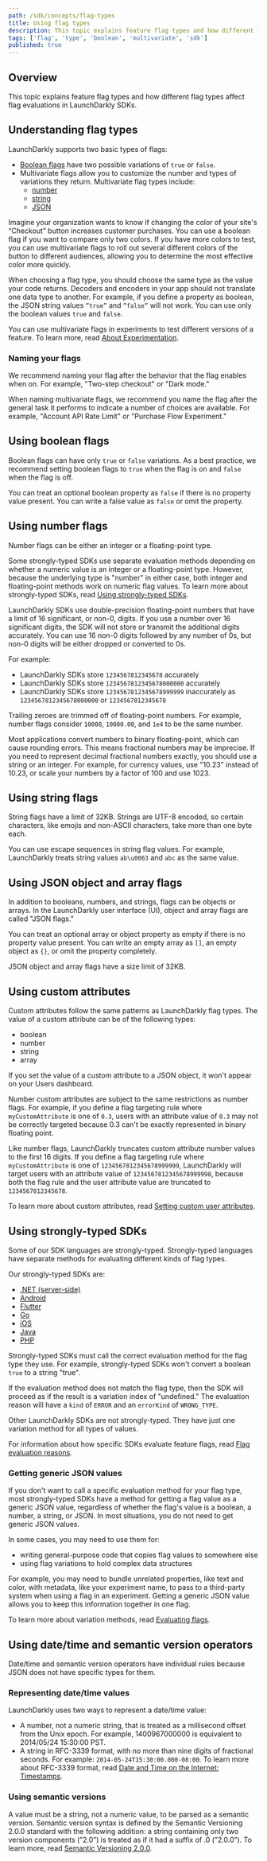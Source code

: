 ```yaml
---
path: /sdk/concepts/flag-types
title: Using flag types
description: This topic explains feature flag types and how different flag types affect flag evaluations in different LaunchDarkly SDKs.
tags: ['flag', 'type', 'boolean', 'multivariate', 'sdk']
published: true
---
```


## Overview

This topic explains feature flag types and how different flag types affect flag evaluations in LaunchDarkly SDKs.

## Understanding flag types

LaunchDarkly supports two basic types of flags:
- [Boolean flags](#using-boolean-flags) have two possible variations of `true` or `false`.
- Multivariate flags allow you to customize the number and types of variations they return. Multivariate flag types include:
    - [number](#using-number-flags)
    - [string](#using-string-flags)
    - [JSON](#using-json-object-and-array-flags)

Imagine your organization wants to know if changing the color of your site's “Checkout” button increases customer purchases. You can use a boolean flag if you want to compare only two colors. If you have more colors to test, you can use multivariate flags to roll out several different colors of the button to different audiences, allowing you to determine the most effective color more quickly.

When choosing a flag type, you should choose the same type as the value your code returns. Decoders and encoders in your app should not translate one data type to another. For example, if you define a property as boolean, the JSON string values `”true”` and `”false”` will not work. You can use only the boolean values `true` and `false`.

You can use multivariate flags in experiments to test different versions of a feature. To learn more, read [About Experimentation](/home/about-experimentation).

### Naming your flags

We recommend naming your flag after the behavior that the flag enables when on. For example, "Two-step checkout" or "Dark mode."

When naming multivariate flags, we recommend you name the flag after the general task it performs to indicate a number of choices are available. For example, "Account API Rate Limit" or "Purchase Flow Experiment."

## Using boolean flags

Boolean flags can have only `true` or `false` variations. As a best practice, we recommend setting boolean flags to `true` when the flag is on and `false` when the flag is off.

You can treat an optional boolean property as `false` if there is no property value present. You can write a false value as `false` or omit the property.

## Using number flags

Number flags can be either an integer or a floating-point type.

Some strongly-typed SDKs use separate evaluation methods depending on whether a numeric value is an integer or a floating-point type. However, because the underlying type is "number" in either case, both integer and floating-point methods work on numeric flag values. To learn more about strongly-typed SDKs, read [Using strongly-typed SDKs](#using-strongly-typed-sdks).

LaunchDarkly SDKs use double-precision floating-point numbers that have a limit of 16 significant, or non-0, digits. If you use a number over 16 significant digits, the SDK will not store or transmit the additional digits accurately. You can use 16 non-0 digits followed by any number of 0s, but non-0 digits will be either dropped or converted to 0s.

For example:

- LaunchDarkly SDKs store `1234567812345678` accurately
- LaunchDarkly SDKs store `1234567812345678000000` accurately
- LaunchDarkly SDKs store `1234567812345678999999` inaccurately as `1234567812345678000000` or `1234567812345678`

Trailing zeroes are trimmed off of floating-point numbers. For example, number flags consider `10000`, `10000.00`, and `1e4` to be the same number.

Most applications convert numbers to binary floating-point, which can cause rounding errors. This means fractional numbers may be imprecise. If you need to represent decimal fractional numbers exactly, you should use a string or an integer. For example, for currency values, use "10.23" instead of 10.23, or scale your numbers by a factor of 100 and use 1023.

## Using string flags

String flags have a limit of 32KB. Strings are UTF-8 encoded, so certain characters, like emojis and non-ASCII characters, take more than one byte each.

You can use escape sequences in string flag values. For example, LaunchDarkly treats string values `ab\u0063` and `abc` as the same value.

## Using JSON object and array flags

In addition to booleans, numbers, and strings, flags can be objects or arrays. In the LaunchDarkly user interface (UI), object and array flags are called "JSON flags."

You can treat an optional array or object property as empty if there is no property value present. You can write an empty array as `[]`, an empty object as `{}`, or omit the property completely.

JSON object and array flags have a size limit of 32KB.

## Using custom attributes

Custom attributes follow the same patterns as LaunchDarkly flag types. The value of a custom attribute can be of the following types:

* boolean
* number
* string
* array

If you set the value of a custom attribute to a JSON object, it won't appear on your Users dashboard.

Number custom attributes are subject to the same restrictions as number flags. For example, if you define a flag targeting rule where `myCustomAttribute` is one of `0.3`, users with an attribute value of `0.3` may not be correctly targeted because 0.3 can't be exactly represented in binary floating point.

Like number flags, LaunchDarkly truncates custom attribute number values to the first 16 digits. If you define a flag targeting rule where `myCustomAttribute` is one of `1234567812345678999999`, LaunchDarkly will target users with an attribute value of `1234567812345678999998`, because both the flag rule and the user attribute value are truncated to `1234567812345678`.

To learn more about custom attributes, read [Setting custom user attributes](/home/users/attributes#setting-custom-user-attributes).

## Using strongly-typed SDKs

Some of our SDK languages are strongly-typed. Strongly-typed languages have separate methods for evaluating different kinds of flag types.

Our strongly-typed SDKs are:

- [.NET (server-side)](/sdk/server-side/dotnet)
- [Android](/sdk/client-side/android)
- [Flutter](/sdk/client-side/flutter)
- [Go](/sdk/server-side/go)
- [iOS](/sdk/client-side/ios)
- [Java](/sdk/server-side/java)
- [PHP](/sdk/server-side/php)

Strongly-typed SDKs must call the correct evaluation method for the flag type they use. For example, strongly-typed SDKs won't convert a boolean `true` to a string "true".

If the evaluation method does not match the flag type, then the SDK will proceed as if the result is a variation index of "undefined." The evaluation reason will have a `kind` of `ERROR` and an `errorKind` of `WRONG_TYPE`.

Other LaunchDarkly SDKs are not strongly-typed. They have just one variation method for all types of values.

For information about how specific SDKs evaluate feature flags, read [Flag evaluation reasons](/sdk/features/evaluation-reasons).

### Getting generic JSON values

If you don't want to call a specific evaluation method for your flag type, most strongly-typed SDKs have a method for getting a flag value as a generic JSON value, regardless of whether the flag's value is a boolean, a number, a string, or JSON. In most situations, you do not need to get generic JSON values.

In some cases, you may need to use them for:

- writing general-purpose code that copies flag values to somewhere else
- using flag variations to hold complex data structures

For example, you may need to bundle unrelated properties, like text and color, with metadata, like your experiment name, to pass to a third-party system when using a flag in an experiment. Getting a generic JSON value allows you to keep this information together in one flag.

To learn more about variation methods, read [Evaluating flags](/sdk/features/evaluating).

## Using date/time and semantic version operators

Date/time and semantic version operators have individual rules because JSON does not have specific types for them.

### Representing date/time values

LaunchDarkly uses two ways to represent a date/time value:

- A number, not a numeric string, that is treated as a millisecond offset from the Unix epoch. For example, 1400967000000 is equivalent to 2014/05/24 15:30:00 PST.
- A string in RFC-3339 format, with no more than nine digits of fractional seconds. For example: `2014-05-24T15:30:00.000-08:00`. To learn more about RFC-3339 format, read [Date and Time on the Internet: Timestamps](https://datatracker.ietf.org/doc/html/rfc3339).

### Using semantic versions

A value must be a string, not a numeric value, to be parsed as a semantic version. Semantic version syntax is defined by the Semantic Versioning 2.0.0 standard with the following addition: a string containing only two version components (”2.0”) is treated as if it had a suffix of .0 (”2.0.0”). To learn more, read [Semantic Versioning 2.0.0](https://semver.org/).
